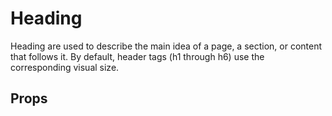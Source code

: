 
<Meta anchor />

# Heading

Heading are used to describe the main idea of a page, a section, or content that follows it.
By default, header tags (h1 through h6) use the corresponding visual size.

<Canvas>
  <Story id="components-heading--primary" />
</Canvas>

## Props

<ArgsTable />

<ThemeTable componentThemeReducer={theme} />
